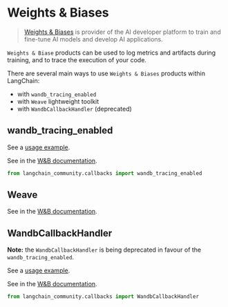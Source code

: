# Weights & Biases

>[Weights & Biases](https://wandb.ai/) is provider of the AI developer platform to train and
> fine-tune AI models and develop AI applications.

`Weights & Biase` products can be used to log metrics and artifacts during training,
and to trace the execution of your code.

There are several main ways to use `Weights & Biases` products within LangChain:
- with `wandb_tracing_enabled`
- with `Weave` lightweight toolkit
- with `WandbCallbackHandler` (deprecated)


## wandb_tracing_enabled

See a [usage example](/docs/integrations/providers/wandb_tracing).

See in the [W&B documentation](https://docs.wandb.ai/guides/integrations/langchain).

```python
from langchain_community.callbacks import wandb_tracing_enabled
```

## Weave

See in the [W&B documentation](https://weave-docs.wandb.ai/guides/integrations/langchain).


## WandbCallbackHandler

**Note:** the `WandbCallbackHandler` is being deprecated in favour of the `wandb_tracing_enabled`.

See a [usage example](/docs/integrations/providers/wandb_tracking).

See in the [W&B documentation](https://docs.wandb.ai/guides/integrations/langchain).

```python
from langchain_community.callbacks import WandbCallbackHandler
```


